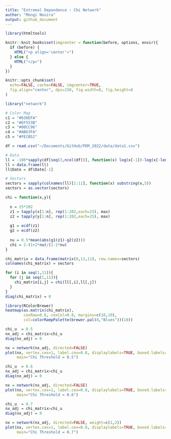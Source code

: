 ```yaml
---
title: "Extremal Dependence : Chi Network"
author: "Mongi Nouira"
output: github_document
---
```


```r
library(htmltools)

knitr::knit_hooks$set(imgcenter = function(before, options, envir){
  if (before) {
    HTML("<p align='center'>")
  } else {
    HTML("</p>")
  }
})

knitr::opts_chunk$set(
  echo=FALSE, cache=FALSE, imgcenter=TRUE,
  fig.align="center", dpi=150, fig.width=8, fig.height=8
)

library("network")

# Color Map
c1 = "#636EFA"
c2 = "#EF553B"
c3 = "#00CC96"
c4 = "#AB63FA"
c5 = "#FECB52"
```

```r
df = read.csv("~/Documents/GitHub/PDM_2022/data/data1.csv")

# Data
ll = -100*sapply(df[seq(3,ncol(df))], function(x) log(x[-1])-log(x[-length(df$Date)]))
ll = data.frame(ll)
ll$Date = df$Date[-1]

# Sectors
sectors = sapply(colnames(ll)[1:11], function(x) substring(x,5))
sectors = as.vector(sectors)
```

```r
chi = function(x,y){
  
  n = 25*202
  z1 = tapply(x[1:n], rep(1:202,each=25), max)
  z2 = tapply(y[1:n], rep(1:202,each=25), max)
  
  g1 = ecdf(z1)
  g2 = ecdf(z2)
  
  nu = 0.5*mean(abs(g1(z1)-g2(z2)))
  chi = 2-(1+2*nu)/(1-2*nu)
}
```

```r
chi_matrix = data.frame(matrix(0,11,11), row.names=sectors)
colnames(chi_matrix) = sectors

for (i in seq(1,11)){
  for (j in seq(1,11)){
    chi_matrix[i,j] = chi(ll[,i],ll[,j])
  }
}
diag(chi_matrix) = 0

library(RColorBrewer)
heatmap(as.matrix(chi_matrix), 
        cexRow=0.8, cexCol=0.8, margins=c(10,10),
        col=colorRampPalette(brewer.pal(8,"Blues"))(10))
```


```r
chi_u  = 0.5
nx_adj = chi_matrix>chi_u
diag(nx_adj) = 0

nx = network(nx_adj, directed=FALSE)
plot(nx, vertex.cex=1, label.cex=0.8, displaylabels=TRUE, boxed.labels=FALSE, mode="circle", 
     main="Chi Threshold = 0.5")
```

```r
chi_u  = 0.6
nx_adj = chi_matrix>chi_u
diag(nx_adj) = 0

nx = network(nx_adj, directed=FALSE)
plot(nx, vertex.cex=1, label.cex=0.8, displaylabels=TRUE, boxed.labels=FALSE, 
     main="Chi Threshold = 0.6")
```

```r
chi_u  = 0.7
nx_adj = chi_matrix>chi_u
diag(nx_adj) = 0

nx = network(nx_adj, directed=FALSE, weight=c(1,2))
plot(nx, vertex.cex=1, label.cex=0.8, displaylabels=TRUE, boxed.labels=FALSE, 
     main="Chi Threshold = 0.7")
```


